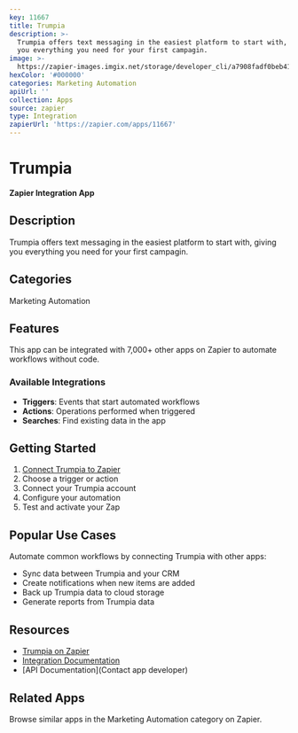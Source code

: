 ```yaml
---
key: 11667
title: Trumpia
description: >-
  Trumpia offers text messaging in the easiest platform to start with, giving
  you everything you need for your first campagin.
image: >-
  https://zapier-images.imgix.net/storage/developer_cli/a7908fadf0beb41bacec609755c483ea_2.png?auto=format%2Ccompress&ixlib=python-3.0.0&q=50
hexColor: '#000000'
categories: Marketing Automation
apiUrl: ''
collection: Apps
source: zapier
type: Integration
zapierUrl: 'https://zapier.com/apps/11667'
---
```

# Trumpia

**Zapier Integration App**

## Description

Trumpia offers text messaging in the easiest platform to start with, giving you everything you need for your first campagin.

## Categories

Marketing Automation

## Features

This app can be integrated with 7,000+ other apps on Zapier to automate workflows without code.

### Available Integrations

- **Triggers**: Events that start automated workflows
- **Actions**: Operations performed when triggered
- **Searches**: Find existing data in the app

## Getting Started

1. [Connect Trumpia to Zapier](https://zapier.com/apps/11667)
2. Choose a trigger or action
3. Connect your Trumpia account
4. Configure your automation
5. Test and activate your Zap

## Popular Use Cases

Automate common workflows by connecting Trumpia with other apps:

- Sync data between Trumpia and your CRM
- Create notifications when new items are added
- Back up Trumpia data to cloud storage
- Generate reports from Trumpia data

## Resources

- [Trumpia on Zapier](https://zapier.com/apps/11667)
- [Integration Documentation](https://zapier.com/apps/11667/integrations)
- [API Documentation](Contact app developer)

## Related Apps

Browse similar apps in the Marketing Automation category on Zapier.
